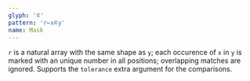 ```yaml
---
glyph: '⋷'
pattern: 'r←x⋷y'
name: Mask
---
```


`r` is a natural array with the same shape as `y`; each occurence of `x` in `y` is marked with an unique number in all positions; overlapping matches are ignored. Supports the `tolerance` extra argument for the comparisons.